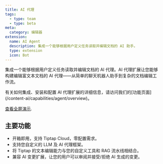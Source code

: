 ```yaml
---
title: AI 代理
tags:
  - type: team
  - type: beta
meta:
  category: 编辑器
extension:
  name: AI Agent
  description: 集成一个能够根据用户定义任务读取并编辑文档的 AI 助手。
  type: extension
  icon: Bot
---
```



集成一个能够根据用户定义任务读取并编辑文档的 AI 代理。AI 代理扩展让您能够构建编辑富文本文档的 AI 代理——从简单的聊天机器人助手到复杂的文档编辑工作流。

<Callout title="更多详情" variant="hint">
  有关如何集成、安装和配置 AI 代理扩展的详细信息，请访问我们的[功能页面](/content-ai/capabilities/agent/overview)。
</Callout>

<CodeDemo
  isPro
  path="/Extensions/AiAgent"
  src="https://develop--tiptap-pro.netlify.app/preview/Extensions/AiAgent"
/>

[查看全屏演示](https://ai-agent.tiptap.dev).

## 主要功能

- 开箱即用，支持 Tiptap Cloud，零配置需求。
- 支持您自定义的 LLM 及 AI 代理框架。
- 将 Tiptap 的文本编辑能力与您的自定义工具和 RAG 流水线相结合。
- 兼容 AI 变更扩展，让您的用户可以审阅并接受/拒绝 AI 生成的变更。